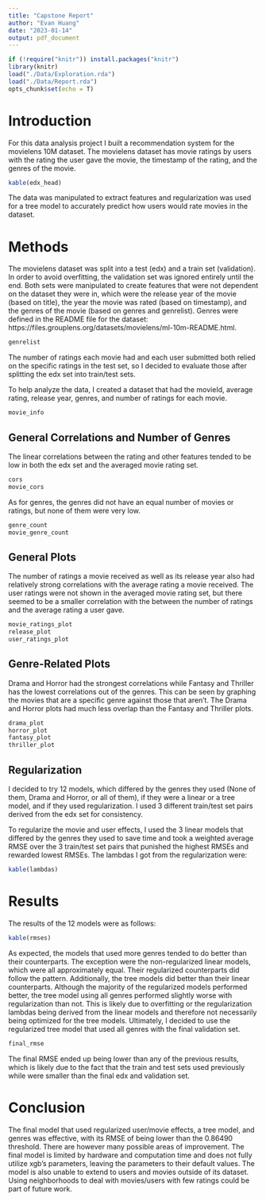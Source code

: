 ```yaml
---
title: "Capstone Report"
author: "Evan Huang"
date: "2023-01-14"
output: pdf_document
---
```

<!-- Setting up and loading data generated by script.-->
```r
if (!require("knitr")) install.packages("knitr")
library(knitr)
load("./Data/Exploration.rda")
load("./Data/Report.rda")
opts_chunk$set(echo = T)
```
<!-- an introduction/overview/executive summary section that 
describes the dataset and summarizes the goal of the project 
and key steps that were performed-->
# Introduction
For this data analysis project I built a recommendation system for 
the movielens 10M dataset. The movielens dataset has movie ratings by users with 
the rating the user gave the movie, the timestamp of the rating, 
and the genres of the movie.

```r
kable(edx_head)
```
The data was manipulated to extract features and regularization was used for 
a tree model to accurately predict how users would rate movies in the dataset.

<!-- a methods/analysis section that explains the process and techniques used, 
including data cleaning, data exploration and visualization, insights gained, 
and your modeling approach -->
\newpage
# Methods
The movielens dataset was split into a test (edx) and a train set (validation). 
In order to avoid overfitting, 
the validation set was ignored entirely until the end. 
Both sets were manipulated to create features that were 
not dependent on the dataset they were in, 
which were the release year of the movie (based on title), 
the year the movie was rated (based on timestamp), 
and the genres of the movie (based on genres and genrelist). 
Genres were defined in the README file for the dataset: 
https://files.grouplens.org/datasets/movielens/ml-10m-README.html.

```r
genrelist
```

The number of ratings each movie had and each user submitted 
both relied on the specific ratings in the test set, 
so I decided to evaluate those after splitting the edx set into train/test sets.

To help analyze the data, I created a dataset that had the movieId, 
average rating, release year, genres, and number of ratings for each movie.

```r
movie_info
```
\newpage
## General Correlations and Number of Genres
The linear correlations between the rating and other features tended 
to be low in both the edx set and the averaged movie rating set.

```r
cors
movie_cors
```

As for genres, the genres did not have an equal number of movies or ratings, 
but none of them were very low.

```r
genre_count
movie_genre_count
```

\newpage
## General Plots
The number of ratings a movie received as well as its release year also
had relatively strong correlations with the average rating a movie received. 
The user ratings were not shown in the averaged movie rating set, 
but there seemed to be a smaller correlation with the between 
the number of ratings and the average rating a user gave.

```r
movie_ratings_plot
release_plot
user_ratings_plot
```

\newpage
## Genre-Related Plots
Drama and Horror had the strongest correlations while 
Fantasy and Thriller has the lowest correlations out of the genres. 
This can be seen by graphing the movies that are a specific genre against 
those that aren't. The Drama and Horror plots had much less overlap than the
Fantasy and Thriller plots.
```r
drama_plot
horror_plot
fantasy_plot
thriller_plot
```

## Regularization
I decided to try 12 models, which differed by the genres they used 
(None of them, Drama and Horror, or all of them), if they were
a linear or a tree model, and if they used regularization. I used 3 different 
train/test set pairs derived from the edx set for consistency.

To regularize the movie and user effects, I used the 3 linear models that 
differed by the genres they used to save time and took a weighted average 
RMSE over the 3 train/test set pairs that punished the highest RMSEs 
and rewarded lowest RMSEs. The lambdas I got from the regularization were:

```r
kable(lambdas)
```

<!-- a results section that presents the modeling results and discusses the model performance -->
\newpage
# Results
The results of the 12 models were as follows:

```r
kable(rmses)
```
As expected, the models that used more genres tended to do better than their 
counterparts. The exception were the non-regularized linear models, which were 
all approximately equal. Their regularized counterparts did follow the pattern.
Additionally, the tree models did better than their linear counterparts. 
Although the majority of the regularized models performed better, the tree model 
using all genres performed slightly worse with regularization than not. 
This is likely due to overfitting or the regularization lambdas being derived 
from the linear models and therefore not necessarily being optimized for the 
tree models. Ultimately, I decided to use the regularized tree model that used
all genres with the final validation set. 

```r
final_rmse
```
The final RMSE ended up being lower than any
of the previous results, which is likely due to the fact that the train and
test sets used previously while were smaller than the final edx and 
validation set.

<!-- a conclusion section that gives a brief summary of the report, its limitations and future work -->
# Conclusion
The final model that used regularized user/movie effects, a tree model, and 
genres was effective, with its RMSE of being lower than the 0.86490 threshold. 
There are however many possible areas of improvement. The final model is limited 
by hardware and computation time and does not fully utilize xgb's parameters, 
leaving the parameters to their default values. The model is also unable to 
extend to users and movies outside of its dataset. Using neighborhoods to deal 
with movies/users with few ratings could be part of future work.